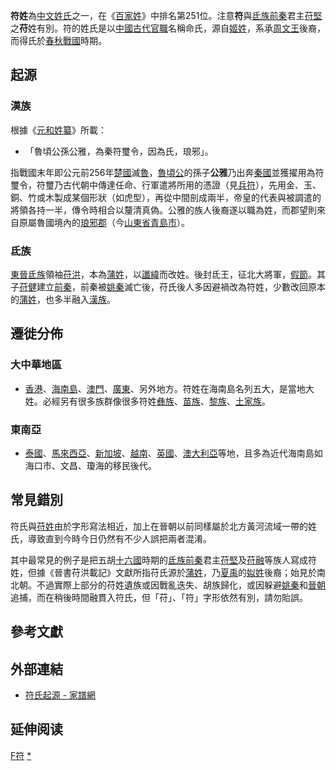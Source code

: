 {{Unreferenced|time=2020-07-27T10:10:07+00:00}}
{{Distinguish|苻姓|付姓}}
{{姓氏
|姓氏=符
|拼音=Fú
|中国大陆=Fu
|台湾=Fu
|香港=Foo/Fu
|澳门=Foo
|新加坡=Foo
|马来西亚=Foo
|越南=Phù
|韩国=
|反切=
|同音字=
|堂号=
|郡望=[[琅琊郡|琅琊郡]]
}}

'''符姓'''為[[中文姓氏|中文姓氏]]之一，在《[[百家姓|百家姓]]》中排名第251位。注意'''符'''與[[氐族|氐族]][[前秦|前秦]]君主[[苻堅|苻堅]]之'''苻'''姓有別。符的姓氏是以[[中國古代職官|中國古代官職]]名稱命氏，源自[[姬姓|姬姓]]，系承[[周文王|周文王]]後裔，而得氏於[[春秋戰國|春秋戰國]]時期。

== 起源 ==
=== 漢族 ===
根據《[[元和姓纂|元和姓纂]]》所載：
*「魯頃公孫公雅，為秦符璽令，因為氏，琅邪」。
指戰國末年即公元前256年[[楚國|楚國]]滅[[魯國|魯]]，[[魯頃公|魯頃公]]的孫子'''公雅'''乃出奔[[秦國|秦國]]並獲擢用為符璽令，符璽乃古代朝中傳達任命、行軍遣將所用的憑證（見[[兵符|兵符]]），先用金、玉、銅、竹或木製成某個形狀（如虎型），再從中間剖成兩半，帝皇的代表與被調遣的將領各持一半，傳令時相合以釐清真偽。公雅的族人後裔遂以職為姓，而郡望則來自原屬魯國境內的[[琅邪郡|琅邪郡]]（今[[山東省|山東省]][[青岛市|青島市]]）。

===氐族===
[[東晉|東晉]][[氐族|氐族]]領袖[[苻洪|苻洪]]，本為[[蒲姓|蒲姓]]，以[[讖緯|讖緯]]而改姓。後封氐王，征北大將軍，[[假節|假節]]。其子[[苻健|苻健]]建立[[前秦|前秦]]，前秦被[[姚秦|姚秦]]滅亡後，苻氏後人多因避禍改為符姓，少數改回原本的[[蒲姓|蒲姓]]，也多半融入[[漢族|漢族]]。

== 遷徙分佈 ==
===大中華地區===
*[[香港|香港]]、[[海南島|海南島]]、[[澳門|澳門]]、[[廣東|廣東]]、另外地方。符姓在海南島名列五大，是當地大姓。必經另有很多族群像很多符姓[[彝族|彝族]]、[[苗族|苗族]]、[[黎族|黎族]]、[[土家族|土家族]]。

===東南亞===
*[[泰國|泰國]]、[[馬來西亞|馬來西亞]]、[[新加坡|新加坡]]、[[越南|越南]]、[[英國|英國]]、[[澳大利亞|澳大利亞]]等地，且多為近代海南島如海口市、文昌、瓊海的移民後代。

== 常見錯別 ==
{{Unreferencedsect|time=2012-11-12T05:43:28+00:00}}
符氏與[[苻姓|苻姓]]由於字形寫法相近，加上在晉朝以前同樣屬於北方黃河流域一帶的姓氏，導致直到今時今日仍然有不少人誤把兩者混淆。

其中最常見的例子是把五胡[[十六國|十六國]]時期的[[氐族|氐族]][[前秦|前秦]]君主[[苻堅|苻堅]]及[[苻融|苻融]]等族人寫成符姓，但據《晉書苻洪載記》文獻所指苻氏源於[[蒲姓|蒲姓]]，乃[[夏禹|夏禹]]的[[姒姓|姒姓]]後裔；始見於南北朝。不過實際上部分的苻姓遺族或因戰亂迭失、胡族歸化，或因躲避[[姚秦|姚秦]]和[[晉朝|晉朝]]追捕，而在稍後時間融貫入符氏，但「苻」、「符」字形依然有別，請勿貽誤。

== 參考文獻 ==
<div class="references-small">
<references />
</div>

== 外部連結 ==
*[http://tw.jiapu.com/xingshi/qiyuan/%E7%AC%A6 符氏起源 - 家譜網]{{dead link|date=2018年4月 |bot=InternetArchiveBot |fix-attempted=yes }}

{{wiktionary|符}}

== 延伸阅读 ==
{{Wikisource further reading}}
[[Category:漢姓|F符]]
[[Category:符姓|*]]